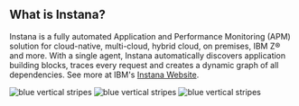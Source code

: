 
## What is Instana?

<PageDescription>

Instana is a fully automated Application and Performance Monitoring (APM) 
solution for cloud-native, multi-cloud, hybrid cloud, on premises, IBM Z® and 
more. With a single agent, Instana automatically discovers application building 
blocks, traces every request and creates a dynamic graph of all dependencies. See more at IBM's [Instana Website](https://www.ibm.com/cloud/instana?utm_content=SRCWW&p1=Search&p4=43700064490746231&p5=p&gclid=EAIaIQobChMI5vXN1su8-AIV1ODICh2eUA2SEAAYASAAEgLBLvD_BwE&gclsrc=aw.ds).

</PageDescription>

<FeatureCard
    color="dark"
    href="/SalesEnablement/sales"
    title="What is Instana"
    actionIcon="arrowRight"
    className="homepage-feature"
    >

<ArtDirection>

![blue vertical stripes](../images/blue-stripes-mobile.jpg)
![blue vertical stripes](../images/blue-stripes-tablet.jpg)
![blue vertical stripes](../images/blue-stripes.jpg)

</ArtDirection>

</FeatureCard>

